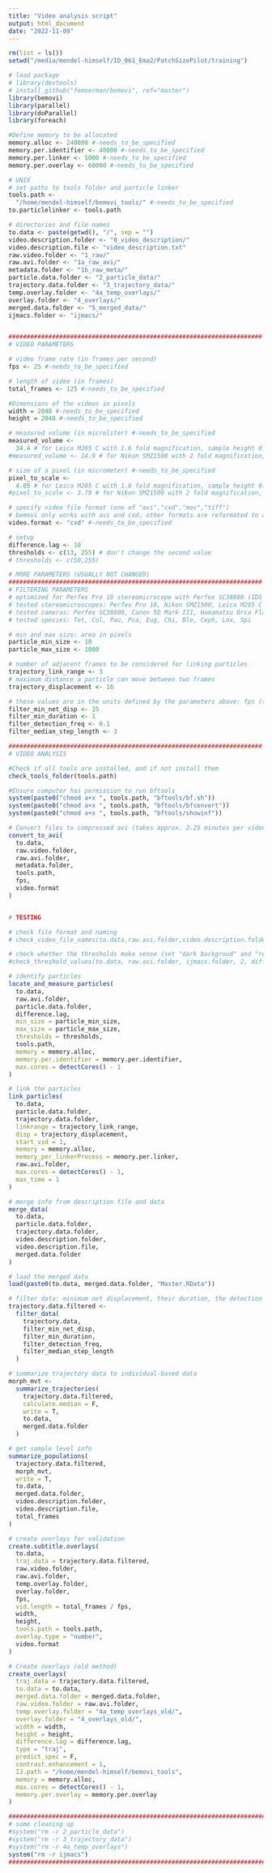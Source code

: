 ```yaml
---
title: "Video analysis script"
output: html_document
date: "2022-11-09"
---
```


```r
rm(list = ls())
setwd("/media/mendel-himself/ID_061_Ema2/PatchSizePilot/training")

# load package
# library(devtools)
# install_github("femoerman/bemovi", ref="master")
library(bemovi)
library(parallel)
library(doParallel)
library(foreach)

#Define memory to be allocated
memory.alloc <- 240000 #-needs_to_be_specified
memory.per.identifier <- 40000 #-needs_to_be_specified
memory.per.linker <- 5000 #-needs_to_be_specified
memory.per.overlay <- 60000 #-needs_to_be_specified

# UNIX
# set paths to tools folder and particle linker
tools.path <-
  "/home/mendel-himself/bemovi_tools/" #-needs_to_be_specified
to.particlelinker <- tools.path

# directories and file names
to.data <- paste(getwd(), "/", sep = "")
video.description.folder <- "0_video_description/"
video.description.file <- "video_description.txt"
raw.video.folder <- "1_raw/"
raw.avi.folder <- "1a_raw_avi/"
metadata.folder <- "1b_raw_meta/"
particle.data.folder <- "2_particle_data/"
trajectory.data.folder <- "3_trajectory_data/"
temp.overlay.folder <- "4a_temp_overlays/"
overlay.folder <- "4_overlays/"
merged.data.folder <- "5_merged_data/"
ijmacs.folder <- "ijmacs/"


######################################################################
# VIDEO PARAMETERS

# video frame rate (in frames per second)
fps <- 25 #-needs_to_be_specified

# length of video (in frames)
total_frames <- 125 #-needs_to_be_specified

#Dimensions of the videos in pixels
width = 2048 #-needs_to_be_specified
height = 2048 #-needs_to_be_specified

# measured volume (in microliter) #-needs_to_be_specified
measured_volume <-
  34.4 # for Leica M205 C with 1.6 fold magnification, sample height 0.5 mm and Hamamatsu Orca Flash 4
#measured_volume <- 14.9 # for Nikon SMZ1500 with 2 fold magnification, sample height 0.5 mm and Canon 5D Mark III

# size of a pixel (in micrometer) #-needs_to_be_specified
pixel_to_scale <-
  4.05 # for Leica M205 C with 1.6 fold magnification, sample height 0.5 mm and Hamamatsu Orca Flash 4
#pixel_to_scale <- 3.79 # for Nikon SMZ1500 with 2 fold magnification, sample height 0.5 mm and Canon 5D Mark III

# specify video file format (one of "avi","cxd","mov","tiff")
# bemovi only works with avi and cxd. other formats are reformated to avi below
video.format <- "cxd" #-needs_to_be_specified

# setup
difference.lag <- 10
thresholds <- c(13, 255) # don't change the second value
# thresholds <- c(50,255)

# MORE PARAMETERS (USUALLY NOT CHANGED)
######################################################################
# FILTERING PARAMETERS
# optimized for Perfex Pro 10 stereomicrocope with Perfex SC38800 (IDS UI-3880LE-M-GL) camera
# tested stereomicroscopes: Perfex Pro 10, Nikon SMZ1500, Leica M205 C
# tested cameras: Perfex SC38800, Canon 5D Mark III, Hamamatsu Orca Flash 4
# tested species: Tet, Col, Pau, Pca, Eug, Chi, Ble, Ceph, Lox, Spi

# min and max size: area in pixels
particle_min_size <- 10
particle_max_size <- 1000

# number of adjacent frames to be considered for linking particles
trajectory_link_range <- 3
# maximum distance a particle can move between two frames
trajectory_displacement <- 16

# these values are in the units defined by the parameters above: fps (seconds), measured_volume (microliters) and pixel_to_scale (micometers)
filter_min_net_disp <- 25
filter_min_duration <- 1
filter_detection_freq <- 0.1
filter_median_step_length <- 3

######################################################################
# VIDEO ANALYSIS

#Check if all tools are installed, and if not install them
check_tools_folder(tools.path)

#Ensure computer has permission to run bftools
system(paste0("chmod a+x ", tools.path, "bftools/bf.sh"))
system(paste0("chmod a+x ", tools.path, "bftools/bfconvert"))
system(paste0("chmod a+x ", tools.path, "bftools/showinf"))

# Convert files to compressed avi (takes approx. 2.25 minutes per video)
convert_to_avi(
  to.data,
  raw.video.folder,
  raw.avi.folder,
  metadata.folder,
  tools.path,
  fps,
  video.format
)


# TESTING

# check file format and naming
# check_video_file_names(to.data,raw.avi.folder,video.description.folder,video.description.file)

# check whether the thresholds make sense (set "dark backgroud" and "red")
#check_threshold_values(to.data, raw.avi.folder, ijmacs.folder, 2, difference.lag, thresholds, tools.path,  memory.alloc)

# identify particles
locate_and_measure_particles(
  to.data,
  raw.avi.folder,
  particle.data.folder,
  difference.lag,
  min_size = particle_min_size,
  max_size = particle_max_size,
  thresholds = thresholds,
  tools.path,
  memory = memory.alloc,
  memory.per.identifier = memory.per.identifier,
  max.cores = detectCores() - 1
)

# link the particles
link_particles(
  to.data,
  particle.data.folder,
  trajectory.data.folder,
  linkrange = trajectory_link_range,
  disp = trajectory_displacement,
  start_vid = 1,
  memory = memory.alloc,
  memory_per_linkerProcess = memory.per.linker,
  raw.avi.folder,
  max.cores = detectCores() - 1,
  max_time = 1
)

# merge info from description file and data
merge_data(
  to.data,
  particle.data.folder,
  trajectory.data.folder,
  video.description.folder,
  video.description.file,
  merged.data.folder
)

# load the merged data
load(paste0(to.data, merged.data.folder, "Master.RData"))

# filter data: minimum net displacement, their duration, the detection frequency and the median step length
trajectory.data.filtered <-
  filter_data(
    trajectory.data,
    filter_min_net_disp,
    filter_min_duration,
    filter_detection_freq,
    filter_median_step_length
  )

# summarize trajectory data to individual-based data
morph_mvt <-
  summarize_trajectories(
    trajectory.data.filtered,
    calculate.median = F,
    write = T,
    to.data,
    merged.data.folder
  )

# get sample level info
summarize_populations(
  trajectory.data.filtered,
  morph_mvt,
  write = T,
  to.data,
  merged.data.folder,
  video.description.folder,
  video.description.file,
  total_frames
)

# create overlays for validation
create.subtitle.overlays(
  to.data,
  traj.data = trajectory.data.filtered,
  raw.video.folder,
  raw.avi.folder,
  temp.overlay.folder,
  overlay.folder,
  fps,
  vid.length = total_frames / fps,
  width,
  height,
  tools.path = tools.path,
  overlay.type = "number",
  video.format
)

# Create overlays (old method)
create_overlays(
  traj.data = trajectory.data.filtered,
  to.data = to.data,
  merged.data.folder = merged.data.folder,
  raw.video.folder = raw.avi.folder,
  temp.overlay.folder = "4a_temp_overlays_old/",
  overlay.folder = "4_overlays_old/",
  width = width,
  height = height,
  difference.lag = difference.lag,
  type = "traj",
  predict_spec = F,
  contrast.enhancement = 1,
  IJ.path = "/home/mendel-himself/bemovi_tools",
  memory = memory.alloc,
  max.cores = detectCores() - 1,
  memory.per.overlay = memory.per.overlay
)

########################################################################
# some cleaning up
#system("rm -r 2_particle_data")
#system("rm -r 3_trajectory_data")
#system("rm -r 4a_temp_overlays")
system("rm -r ijmacs")
########################################################################

```
